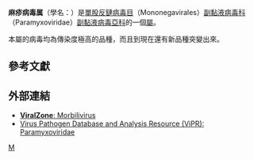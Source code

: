 {{Automatic taxobox
| taxon = Morbillivirus
| authority = 
| type_species = [[Measles_virus|Measles virus]]
| subdivision_ranks = [[種_(生物)|種]]
| subdivision =
*[[犬瘟熱病毒|犬瘟熱病毒]] ''[[Canine_morbillivirus|Canine morbillivirus]]''
*[[鯨豚目瘟熱病毒|鯨豚目瘟熱病毒]] ''[[Cetacean_morbillivirus|Cetacean morbillivirus]]''
**[[海豚瘟熱病毒|海豚瘟熱病毒]](Dorphin distemper virus)
**[[鼠海豚病毒|鼠海豚病毒]](Porpoise distemper virus)、
*[[貓科麻疹病毒|貓科麻疹病毒]] ''[[Feline_morbillivirus|Feline morbillivirus]]''
*[[牛麻疹病毒|牛麻疹病毒]](Bovine morbillivirus, MV-K1)
*[[麻疹病毒|麻疹病毒]] ''[[Measles_virus|Measles virus]]''
*[[小反芻獸疫病毒|小反芻獸疫病毒]] ''[[Peste_des_Petits_Ruminants_virus|Peste des Petits Ruminants virus]]''
*[[鰭足類犬瘟熱病毒|鰭足類犬瘟熱病毒]] ''[[phocid_morbillivirus|phocid morbillivirus]]''
*[[牛瘟病毒|牛瘟病毒]] ''[[Rinderpest_virus|Rinderpest virus]]''†
}}
'''麻疹病毒属'''（學名：{{lang|la|'''Morbillivirus'''}}）是[[單股反鏈病毒目|單股反鏈病毒目]]（Mononegavirales）[[副黏液病毒科|副黏液病毒科]] （Paramyxoviridae）[[副黏液病毒亞科|副黏液病毒亞科]]的一個[[屬_(生物)|屬]]。

本屬的病毒均為傳染度極高的品種，而且到現在還有新品種突變出來。

==參考文獻==
{{reflist}}

==外部連結==
{{wikispecies|Morbillivirus}}
* [http://www.expasy.org/viralzone/all_by_species/86.html '''ViralZone''': Morbilivirus]
* [http://www.viprbrc.org/brc/home.do?decorator=paramyxo Virus Pathogen Database and Analysis Resource (ViPR): Paramyxoviridae]{{Dead link|date=2020年6月 |bot=InternetArchiveBot |fix-attempted=yes }}

{{taxonbar}}
[[Category:RNA病毒|M]]